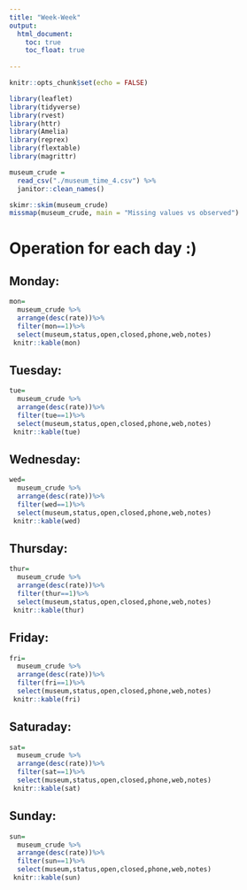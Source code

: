 ```yaml
---
title: "Week-Week"
output: 
  html_document:
    toc: true
    toc_float: true
   
---
```


```r
knitr::opts_chunk$set(echo = FALSE)

library(leaflet)
library(tidyverse)
library(rvest)
library(httr)
library(Amelia)
library(reprex)
library(flextable)
library(magrittr)

```

```r
museum_crude = 
  read_csv("./museum_time_4.csv") %>% 
  janitor::clean_names() 

skimr::skim(museum_crude)
missmap(museum_crude, main = "Missing values vs observed")
```


# Operation for each day :)

## Monday:
```r
mon=
  museum_crude %>%
  arrange(desc(rate))%>%
  filter(mon==1)%>%
  select(museum,status,open,closed,phone,web,notes)
 knitr::kable(mon)
```

## Tuesday:
```r
tue=
  museum_crude %>%
  arrange(desc(rate))%>%
  filter(tue==1)%>%
  select(museum,status,open,closed,phone,web,notes)
 knitr::kable(tue)
```


## Wednesday:

```r
wed=
  museum_crude %>%
  arrange(desc(rate))%>%
  filter(wed==1)%>%
  select(museum,status,open,closed,phone,web,notes)
 knitr::kable(wed)
```


## Thursday:
```r
thur=
  museum_crude %>%
  arrange(desc(rate))%>%
  filter(thur==1)%>%
  select(museum,status,open,closed,phone,web,notes)
 knitr::kable(thur)
```



## Friday:
```r
fri=
  museum_crude %>%
  arrange(desc(rate))%>%
  filter(fri==1)%>%
  select(museum,status,open,closed,phone,web,notes)
 knitr::kable(fri)
```


## Saturaday:
```r
sat=
  museum_crude %>%
  arrange(desc(rate))%>%
  filter(sat==1)%>%
  select(museum,status,open,closed,phone,web,notes)
 knitr::kable(sat)
```

## Sunday:

```r
sun=
  museum_crude %>%
  arrange(desc(rate))%>%
  filter(sun==1)%>%
  select(museum,status,open,closed,phone,web,notes)
 knitr::kable(sun)
```






